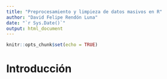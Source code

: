```yaml
---
title: "Preprocesamiento y limpieza de datos masivos en R"
author: "David Felipe Rendón Luna"
date: "`r Sys.Date()`"
output: html_document
---
```


```r
knitr::opts_chunk$set(echo = TRUE)
```

# Introducción 

